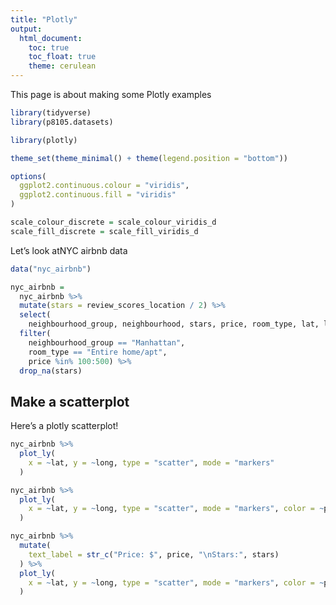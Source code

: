 ```yaml
---
title: "Plotly"
output:
  html_document:
    toc: true
    toc_float: true
    theme: cerulean
---
```


This page is about making some Plotly examples

```r
library(tidyverse)
library(p8105.datasets)

library(plotly)

theme_set(theme_minimal() + theme(legend.position = "bottom"))

options(
  ggplot2.continuous.colour = "viridis",
  ggplot2.continuous.fill = "viridis"
)

scale_colour_discrete = scale_colour_viridis_d
scale_fill_discrete = scale_fill_viridis_d
```


Let's look atNYC airbnb data

```r
data("nyc_airbnb")

nyc_airbnb = 
  nyc_airbnb %>% 
  mutate(stars = review_scores_location / 2) %>%
  select(
    neighbourhood_group, neighbourhood, stars, price, room_type, lat, long) %>%
  filter(
    neighbourhood_group == "Manhattan",
    room_type == "Entire home/apt",
    price %in% 100:500) %>% 
  drop_na(stars)
```

## Make a scatterplot

Here's a plotly scatterplot!

```r
nyc_airbnb %>% 
  plot_ly(
    x = ~lat, y = ~long, type = "scatter", mode = "markers"
  )
```


```r
nyc_airbnb %>% 
  plot_ly(
    x = ~lat, y = ~long, type = "scatter", mode = "markers", color = ~price, alpha = .5
  )
```


```r
nyc_airbnb %>% 
  mutate(
    text_label = str_c("Price: $", price, "\nStars:", stars)
  ) %>% 
  plot_ly(
    x = ~lat, y = ~long, type = "scatter", mode = "markers", color = ~price, text = ~text_label, alpha = .5
  )
```










